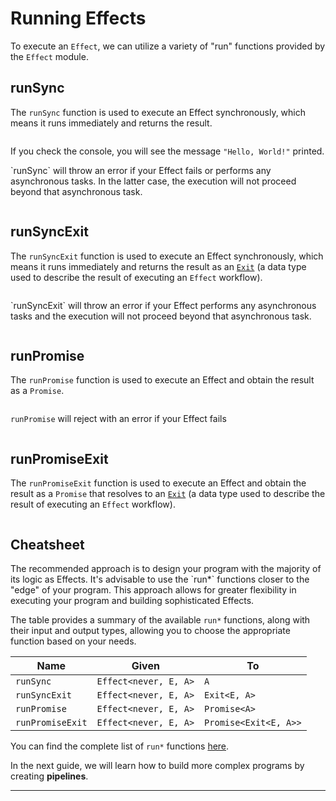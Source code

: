 
# Running Effects

To execute an `Effect`, we can utilize a variety of "run" functions provided by the `Effect` module.

## runSync

The `runSync` function is used to execute an Effect synchronously, which means it runs immediately and returns the result.

```ts file=<rootDir>/src/essentials/running/runSync.ts

```

If you check the console, you will see the message `"Hello, World!"` printed.

<Warning>
  `runSync` will throw an error if your Effect fails or performs any
  asynchronous tasks. In the latter case, the execution will not proceed beyond
  that asynchronous task.
</Warning>

```ts file=<rootDir>/src/essentials/running/runSync-throws.ts

```

## runSyncExit

The `runSyncExit` function is used to execute an Effect synchronously, which means it runs immediately and returns the result as an [`Exit`](exit)
(a data type used to describe the result of executing an `Effect` workflow).

```ts file=<rootDir>/src/essentials/running/runSyncExit.ts

```

<Warning>
  `runSyncExit` will throw an error if your Effect performs any asynchronous
  tasks and the execution will not proceed beyond that asynchronous task.
</Warning>

```ts file=<rootDir>/src/essentials/running/runSyncExit-throws.ts

```

## runPromise

The `runPromise` function is used to execute an Effect and obtain the result as a `Promise`.

```ts file=<rootDir>/src/essentials/running/runPromise.ts

```

<Warning>`runPromise` will reject with an error if your Effect fails</Warning>

```ts file=<rootDir>/src/essentials/running/runPromise-rejects.ts

```

## runPromiseExit

The `runPromiseExit` function is used to execute an Effect and obtain the result as a `Promise` that resolves to an [`Exit`](exit)
(a data type used to describe the result of executing an `Effect` workflow).

```ts file=<rootDir>/src/essentials/running/runPromiseExit.ts

```

## Cheatsheet

<Design>
  The recommended approach is to design your program with the majority of its
  logic as Effects. It's advisable to use the `run*` functions closer to the
  "edge" of your program. This approach allows for greater flexibility in
  executing your program and building sophisticated Effects.
</Design>

The table provides a summary of the available `run*` functions, along with their input and output types, allowing you to choose the appropriate function based on your needs.

| **Name**         | **Given**             | **To**                |
| ---------------- | --------------------- | --------------------- |
| `runSync`        | `Effect<never, E, A>` | `A`                   |
| `runSyncExit`    | `Effect<never, E, A>` | `Exit<E, A>`          |
| `runPromise`     | `Effect<never, E, A>` | `Promise<A>`          |
| `runPromiseExit` | `Effect<never, E, A>` | `Promise<Exit<E, A>>` |

You can find the complete list of `run*` functions [here](https://effect-ts.github.io/io/modules/Effect.ts.html#execution).

In the next guide, we will learn how to build more complex programs by creating **pipelines**.

---
